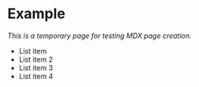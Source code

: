 # Example

*This is a temporary page for testing MDX page creation.*

* List item
* List item 2
* List item 3
* List item 4
